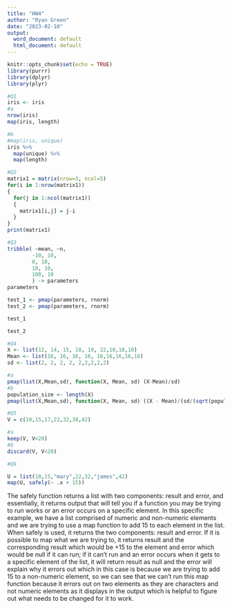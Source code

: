 ---
title: "HW4"
author: "Ryan Green"
date: "2023-02-10"
output:
  word_document: default
  html_document: default
---

```{r setup, include=FALSE}
knitr::opts_chunk$set(echo = TRUE)
library(purrr)
library(dplyr)
library(plyr)
```

```{r}
#Q1
iris <- iris
#a
nrow(iris)
map(iris, length)

#b
#map(iris, unique)
iris %>% 
  map(unique) %>% 
  map(length)
```

```{r}
#Q2
matrix1 = matrix(nrow=3, ncol=5) 
for(i in 1:nrow(matrix1))        
{
  for(j in 1:ncol(matrix1))      
  {
    matrix1[i,j] = j-i           
  }
}
print(matrix1)
```

```{r}
#Q3
tribble( ~mean, ~n,
        -10, 10,
        0, 10,
        10, 10,
        100, 10
        ) -> parameters
parameters

test_1 <- pmap(parameters, rnorm)
test_2 <- pmap(parameters, rnorm)

test_1

test_2
```

```{r}
#Q4
X <- list(12, 14, 15, 18, 19, 22,10,18,18)
Mean <- list(16, 16, 16, 16, 16,16,16,16,16)
sd <- list(2, 2, 2, 2, 2,2,2,2,2)

#a
pmap(list(X,Mean,sd), function(X, Mean, sd) (X-Mean)/sd)
#b
population_size <- length(X)
pmap(list(X,Mean,sd), function(X, Mean, sd) ((X - Mean)/(sd/(sqrt(population_size)))))

```

```{r}
#Q5
V = c(10,15,17,22,32,38,42)

#a
keep(V, V<20)
#b
discard(V, V<20)

```

```{r}
#Q6

U = list(10,15,"mary",22,32,"james",42)
map(U, safely(~ .x + 15))
```

The safely function returns a list with two components: result and error, and essentially, it returns output that will tell you if a function you may be trying to run works or an error occurs on a specific element. In this specific example, we have a list comprised of numeric and non-numeric elements and we are trying to use a map function to add 15 to each element in the list. When safely is used, it returns the two components: result and error. If it is possible to map what we are trying to, it returns result and the corresponding result which would be +15 to the element and error which would be null if it can run; if it can't run and an error occurs when it gets to a specific element of the list, it will return result as null and the error will explain why it errors out which in this case is because we are trying to add 15 to a non-numeric element, so we can see that we can't run this map function because it errors out on two elements as they are characters and not numeric elements as it displays in the output which is helpful to figure out what needs to be changed for it to work.